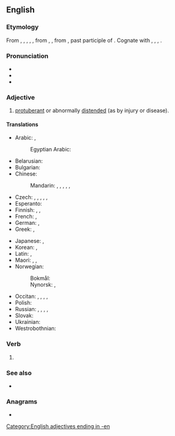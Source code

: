 ==English==

===Etymology===
From {{inh|en|enm|swollen}}, {{m|enm|i-swolle}}, {{m|enm|y-swolle}}, {{m|enm|yswolle}}, {{m|enm|ȝeswollen}}, from {{inh|en|ang|swollen}}, {{m|ang|ġeswollen}}, from {{inh|en|gem-pro|*swullanaz}}, past participle of {{der|en|gem-pro|*swellaną|t=to swell}}. Cognate with {{cog|fy|swollen|t=swollen}}, {{cog|nl|gezwollen|t=swollen}}, {{cog|de|geschwollen|t=swollen}}, {{cog|sv|svullen|t=swollen}}.

===Pronunciation===
* {{IPA|en|/ˈswəʊlən/}}
* {{audio|en|LL-Q1860 (eng)-Back ache-swollen.wav|Audio}}
* {{rhymes|en|əʊlən}}

===Adjective===
{{en-adj|more}}

# [[protuberant]] or abnormally [[distended]] (as by injury or disease).

====Translations====
{{trans-top|distended}}
* Arabic: {{t|ar|مُنْتَفِخ‎}}, {{t|ar|مُتَوَرِّم}}
*: Egyptian Arabic: {{t|arz|وارم|tr=wārim}}
* Belarusian: {{t|be|апу́хлы}}
* Bulgarian: {{t+|bg|изду́т}}
* Chinese:
*: Mandarin: {{t+|cmn|腫}}, {{t+|cmn|肿|tr=zhǒng}}, {{t+|cmn|腫脹|alt=腫脹的}}, {{t+|cmn|肿胀|tr=zhǒngzhàng de|alt=肿胀的}}, {{t+|cmn|膨脹|alt=膨脹的}}, {{t+|cmn|膨胀|tr=péngzhàng de|alt=膨胀的}}
* Czech: {{t|cs|opuchlý}}, {{t|cs|zduřelý}}, {{t|cs|nabobtnalý}}, {{t|cs|nateklý}}, {{t|cs|vzedmutý}}, {{t|cs|dmoucí se}}
* Esperanto: {{t|eo|ŝveligita}}
* Finnish: {{t|fi|ajettunut}}, {{t+|fi|turvonnut}}, {{t+|fi|paisunut}}
* French: {{t+|fr|enflé}}, {{t+|fr|gonflé}}
* German: {{t+|de|angeschwollen}}, {{t+|de|geschwollen}}
* Greek: {{t+|el|πρησμένος}}, {{t+|el|φουσκωμένος}}
{{trans-mid}}
* Japanese: {{t|ja|腫れる|tr=はれた, hareta|alt=腫れた}}, {{t|ja|盛り上がる|tr=もりあがった, moriagatta|alt=盛り上がった}}
* Korean: {{t+|ko|부풀다|alt=부푼}}, {{t+|ko|붓다|alt=부은}}
* Latin: {{t|la|tumidus}}, {{t|la|aemidus}}
* Maori: {{t|mi|matakoma}}, {{t|mi|tetere}}, {{t|mi|uruuru}}
* Norwegian:
*: Bokmål: {{t|nb|svullen}}
*: Nynorsk: {{t|nn|svullen}}, {{t|nn|svollen}}
* Occitan: {{t|oc|conflat}}, {{t|oc|bufat}}, {{t|oc|bofat}}, {{t|oc|embofit}}, {{t|oc|espompit}}
* Polish: {{t|pl|spuchnięty}}
* Russian: {{t+|ru|опу́хший}}, {{t+|ru|взду́тый}}, {{t+|ru|набу́хший}}, {{t+|ru|отёкший}}, {{t+|ru|опу́хлый}}
* Slovak: {{t|sk|opuchnutý}}
* Ukrainian: {{t|uk|опу́хлий}}
* Westrobothnian: {{t|gmq-bot|sulli}}
{{trans-bottom}}

===Verb===
{{head|en|verb form}}

# {{past participle of|en|swell|nocat=1}}

===See also===
* {{l|en|swole}}

===Anagrams===
* {{anagrams|en|a=ellnosw|Nowells|nowells}}

[[Category:English adjectives ending in -en]]